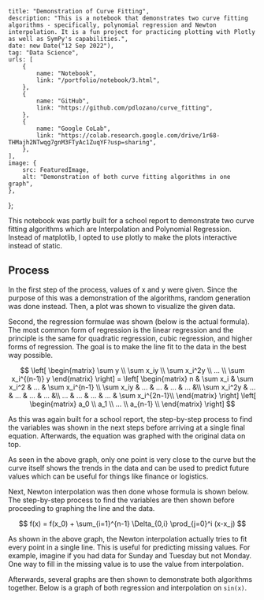     title: "Demonstration of Curve Fitting",
    description: "This is a notebook that demonstrates two curve fitting algorithms - specifically, polynomial regression and Newton interpolation. It is a fun project for practicing plotting with Plotly as well as SymPy's capabilities.",
    date: new Date("12 Sep 2022"),
    tag: "Data Science",
    urls: [
        {
            name: "Notebook",
            link: "/portfolio/notebook/3.html",
        },
        {
            name: "GitHub",
            link: "https://github.com/pdlozano/curve_fitting",
        },
        {
            name: "Google CoLab",
            link: "https://colab.research.google.com/drive/1r68-THMajh2NTwqg7gnM3FTyAc1ZuqYF?usp=sharing",
        },
    ],
    image: {
        src: FeaturedImage,
        alt: "Demonstration of both curve fitting algorithms in one graph",
    },
};

This notebook was partly built for a school report to demonstrate two curve fitting algorithms
which are Interpolation and Polynomial Regression. Instead of matplotlib, I opted to use plotly
to make the plots interactive instead of static.

## Process

In the first step of the process, values of x and y were given. Since the purpose of this was a
demonstration of the algorithms, random generation was done instead. Then, a plot was shown to
visualize the given data.

<PostImage src={Image1} alt="A graph of some given x and y values" />

Second, the regression formulae was shown (below is the actual formula). The most common form of
regression is the linear regression and the principle is the same for quadratic regression, cubic
regression, and higher forms of regression. The goal is to make the line fit to the data in the
best way possible.

$$
\left[
\begin{matrix}
    \sum y \\
    \sum x_iy \\
    \sum x_i^2y \\
    ... \\
    \sum x_i^{(n-1)} y
\end{matrix}
\right] =
\left[
\begin{matrix}
    n & \sum x_i & \sum x_i^2 & ... & \sum x_i^{n-1} \\
    \sum x_iy & ... & ... & ... & ... &\\
    \sum x_i^2y & ... & ... & ... & ... &\\
    ... & ... & ... & ... & \sum x_i^{2n-1}\\
\end{matrix}
\right]
\left[
\begin{matrix}
    a_0 \\
    a_1 \\
    ... \\
    a_{n-1} \\
\end{matrix}
\right]
$$

As this was again built for a school report, the step-by-step process to find the variables was
shown in the next steps before arriving at a single final equation. Afterwards, the equation was
graphed with the original data on top.

<PostImage
    src={Image2}
    alt="A graph of some given x and y values with the graph of the quadratic equation on top"
/>

As seen in the above graph, only one point is very close to the curve but the curve itself shows
the trends in the data and can be used to predict future values which can be useful for things
like finance or logistics.

Next, Newton interpolation was then done whose formula is shown below. The step-by-step process
to find the variables are then shown before proceeding to graphing the line and the data.

$$
f(x) = f(x_0) + \sum_{i=1}^{n-1} \Delta_{0,i} \prod_{j=0}^i (x-x_j)
$$

As shown in the above graph, the Newton interpolation actually tries to fit every point in a
single line. This is useful for predicting missing values. For example, imagine if you had data
for Sunday and Tuesday but not Monday. One way to fill in the missing value is to use the
value from interpolation.

<PostImage
    src={Image3}
    alt="A graph of some given x and y values with the graph of the interpolation equation on top"
/>

Afterwards, several graphs are then shown to demonstrate both algorithms together. Below is a
graph of both regression and interpolation on `sin(x)`.

<PostImage
    src={Image4}
    alt="A graph of some given x and y values with the graph of both algorithms"
/>

